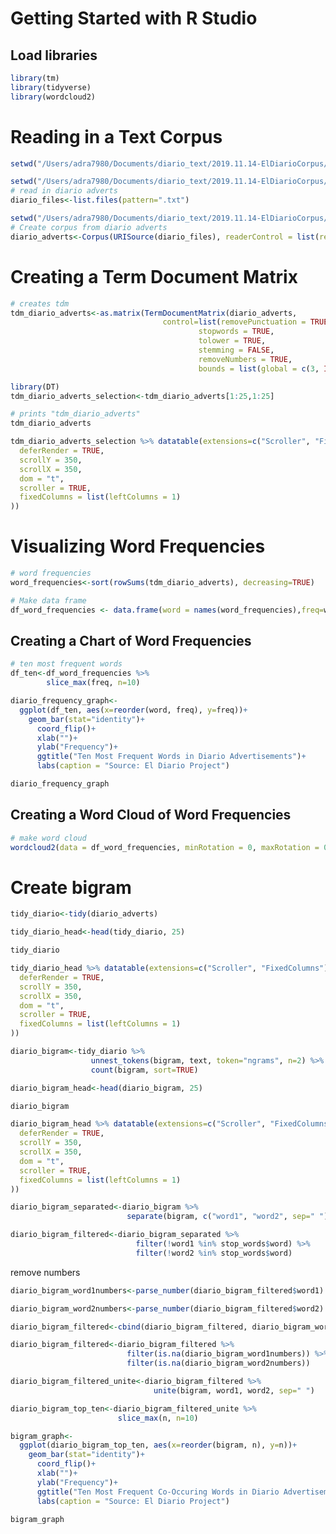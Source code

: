 # Getting Started with R Studio

## Load libraries

```r
library(tm)
library(tidyverse)
library(wordcloud2)
```


# Reading in a Text Corpus

```r
setwd("/Users/adra7980/Documents/diario_text/2019.11.14-ElDiarioCorpus/adverts")
```

```r
setwd("/Users/adra7980/Documents/diario_text/2019.11.14-ElDiarioCorpus/adverts")
# read in diario adverts
diario_files<-list.files(pattern=".txt")
```

```r
setwd("/Users/adra7980/Documents/diario_text/2019.11.14-ElDiarioCorpus/adverts")
# Create corpus from diario adverts
diario_adverts<-Corpus(URISource(diario_files), readerControl = list(reader=readPlain))
```


# Creating a Term Document Matrix


```r
# creates tdm
tdm_diario_adverts<-as.matrix(TermDocumentMatrix(diario_adverts, 
                                  control=list(removePunctuation = TRUE,
                                          stopwords = TRUE,
                                          tolower = TRUE,
                                          stemming = FALSE,
                                          removeNumbers = TRUE,
                                          bounds = list(global = c(3, Inf)))))
```

```r
library(DT)
tdm_diario_adverts_selection<-tdm_diario_adverts[1:25,1:25]
```

```r
# prints "tdm_diario_adverts"
tdm_diario_adverts
```

```r
tdm_diario_adverts_selection %>% datatable(extensions=c("Scroller", "FixedColumns"), options = list(
  deferRender = TRUE,
  scrollY = 350,
  scrollX = 350,
  dom = "t",
  scroller = TRUE,
  fixedColumns = list(leftColumns = 1)
))
```

# Visualizing Word Frequencies

```r
# word frequencies
word_frequencies<-sort(rowSums(tdm_diario_adverts), decreasing=TRUE)
```

```r
# Make data frame
df_word_frequencies <- data.frame(word = names(word_frequencies),freq=word_frequencies)
```


## Creating a Chart of Word Frequencies

```r
# ten most frequent words
df_ten<-df_word_frequencies %>% 
        slice_max(freq, n=10)
```

```r
diario_frequency_graph<-
  ggplot(df_ten, aes(x=reorder(word, freq), y=freq))+
    geom_bar(stat="identity")+
      coord_flip()+
      xlab("")+
      ylab("Frequency")+
      ggtitle("Ten Most Frequent Words in Diario Advertisements")+
      labs(caption = "Source: El Diario Project")
```


```r
diario_frequency_graph
```


## Creating a Word Cloud of Word Frequencies


```r
# make word cloud
wordcloud2(data = df_word_frequencies, minRotation = 0, maxRotation = 0, ellipticity = 0.2)
```


# Create bigram

```r
tidy_diario<-tidy(diario_adverts)
```

```r
tidy_diario_head<-head(tidy_diario, 25)
```

```r
tidy_diario
```

```r
tidy_diario_head %>% datatable(extensions=c("Scroller", "FixedColumns"), options = list(
  deferRender = TRUE,
  scrollY = 350,
  scrollX = 350,
  dom = "t",
  scroller = TRUE,
  fixedColumns = list(leftColumns = 1)
))
```


```r
diario_bigram<-tidy_diario %>% 
                  unnest_tokens(bigram, text, token="ngrams", n=2) %>% 
                  count(bigram, sort=TRUE)
```

```r
diario_bigram_head<-head(diario_bigram, 25)
```

```r
diario_bigram
```

```r
diario_bigram_head %>% datatable(extensions=c("Scroller", "FixedColumns"), options = list(
  deferRender = TRUE,
  scrollY = 350,
  scrollX = 350,
  dom = "t",
  scroller = TRUE,
  fixedColumns = list(leftColumns = 1)
))
```

```r
diario_bigram_separated<-diario_bigram %>% 
                          separate(bigram, c("word1", "word2", sep=" "))
```


```r
diario_bigram_filtered<-diario_bigram_separated %>% 
                            filter(!word1 %in% stop_words$word) %>%
                            filter(!word2 %in% stop_words$word)
```

remove numbers

```r
diario_bigram_word1numbers<-parse_number(diario_bigram_filtered$word1)
```

```r
diario_bigram_word2numbers<-parse_number(diario_bigram_filtered$word2)
```


```r
diario_bigram_filtered<-cbind(diario_bigram_filtered, diario_bigram_word1numbers, diario_bigram_word2numbers)
```


```r
diario_bigram_filtered<-diario_bigram_filtered %>% 
                          filter(is.na(diario_bigram_word1numbers)) %>% 
                          filter(is.na(diario_bigram_word2numbers))
```

```r
diario_bigram_filtered_unite<-diario_bigram_filtered %>% 
                                unite(bigram, word1, word2, sep=" ")
```

```r
diario_bigram_top_ten<-diario_bigram_filtered_unite %>% 
                        slice_max(n, n=10)
```


```r
bigram_graph<-
  ggplot(diario_bigram_top_ten, aes(x=reorder(bigram, n), y=n))+
    geom_bar(stat="identity")+
      coord_flip()+
      xlab("")+
      ylab("Frequency")+
      ggtitle("Ten Most Frequent Co-Occuring Words in Diario Advertisements")+
      labs(caption = "Source: El Diario Project")
```


```r
bigram_graph
```




